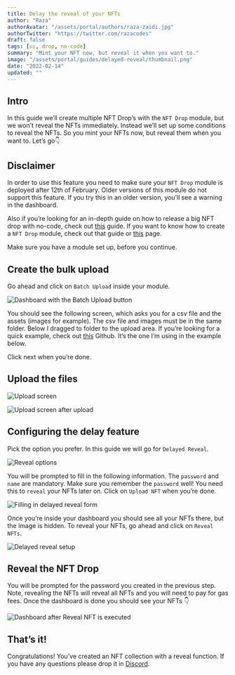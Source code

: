 ```yaml
---
title: Delay the reveal of your NFTs
author: "Raza"
authorAvatar: "/assets/portal/authors/raza-zaidi.jpg"
authorTwitter: "https://twitter.com/razacodes"
draft: false
tags: [ui, drop, no-code]
summary: "Mint your NFT now, but reveal it when you want to."
image: "/assets/portal/guides/delayed-reveal/thumbnail.png"
date: "2022-02-14"
updated: ""
---
```


## Intro

In this guide we’ll create multiple NFT Drop’s with the `NFT Drop` module, but we won't reveal the NFTs immediately. Instead we’ll set up some conditions to reveal the NFTs. So you mint your NFTs now, but reveal them when you want to. Let’s go👇

## Disclaimer

In order to use this feature you need to make sure your `NFT Drop` module is deployed after 12th of February. Older versions of this module do not support this feature. If you try this in an older version, you’ll see a warning in the dashboard.

Also if you’re looking for an in-depth guide on how to release a big NFT drop with no-code, check out [this](/guides/release-an-nft-drop-with-no-code#thats-it) guide. If you want to know how to create a `NFT Drop` module, check out that guide or [this](/learn/modules) page.

Make sure you have a module set up, before you continue.

## Create the bulk upload

Go ahead and click on `Batch Upload` inside your module.

![Dashboard with the Batch Upload button](/assets/portal/guides/delayed-reveal/upload-button.png)

You should see the following screen, which asks you for a csv file and the assets (images for example). The csv file and images must be in the same folder. Below I dragged to folder to the upload area. If you’re looking for a quick example, check out [this](https://github.com/nachoiacovino/thirdweb-pokemon) Github. It’s the one I’m using in the example below.

Click next when you’re done.

## Upload the files

![Upload screen](/assets/portal/guides/delayed-reveal/upload-screen.png)

![Upload screen after upload](/assets/portal/guides/delayed-reveal/upload-done.png)

## Configuring the delay feature

Pick the option you prefer. In this guide we will go for `Delayed Reveal`.

![Reveal options](/assets/portal/guides/delayed-reveal/reveal-options.png)

You will be prompted to fill in the following information. The `password` and `name` are mandatory. Make sure you remember the `password` well! You need this to `reveal` your NFTs later on. Click on `Upload NFT` when you’re done.

![Filling in delayed reveal form](/assets/portal/guides/delayed-reveal/reveal-form.png)

Once you’re inside your dashboard you should see all your NFTs there, but the image is hidden. To reveal your NFTs, go ahead and click on `Reveal NFTs`.

![Delayed reveal setup](/assets/portal/guides/delayed-reveal/reveal-setup.png)

## Reveal the NFT Drop

You will be prompted for the password you created in the previous step. Note, revealing the NFTs will reveal all NFTs and you will need to pay for gas fees. Once the dashboard is done you should see your NFTs 👇

![Dashboard after Reveal NFT is executed](/assets/portal/guides/delayed-reveal/reveal-done.png)

## That’s it!

Congratulations! You’ve created an NFT collection with a reveal function. If you have any questions please drop it in [Discord](https://discord.gg/thirdweb).

